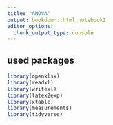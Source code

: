 ```yaml
---
title: "ANOVA"
output: bookdown::html_notebook2
editor_options: 
  chunk_output_type: console
---
```


## used packages

```r
library(openxlsx)
library(readxl)
library(writexl)
library(latex2exp)
library(xtable)
library(measurements)
library(tidyverse)

```



